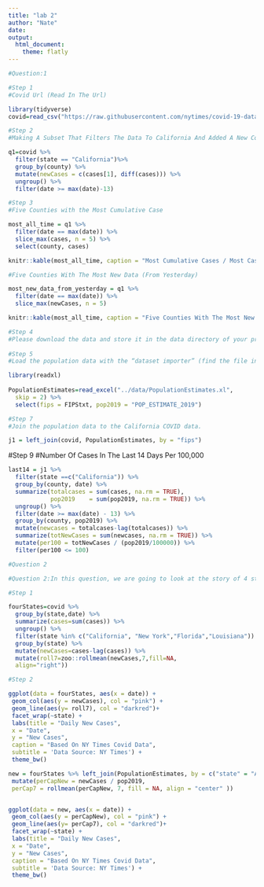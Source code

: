 ```yaml
---
title: "lab 2"
author: "Nate"
date:
output:
  html_document:
    theme: flatly
---
```


```r
#Question:1

#Step 1
#Covid Url (Read In The Url)

library(tidyverse)
covid=read_csv("https://raw.githubusercontent.com/nytimes/covid-19-data/master/us-counties.csv")
```

```r
#Step 2
#Making A Subset That Filters The Data To California And Added A New Column (Mutate) With The Daily New Cases Using Either diff or lag.

q1=covid %>% 
  filter(state == "California")%>%
  group_by(county) %>% 
  mutate(newCases = c(cases[1], diff(cases))) %>% 
  ungroup() %>% 
  filter(date >= max(date)-13)

#Step 3
#Five Counties with the Most Cumulative Case

most_all_time = q1 %>% 
  filter(date == max(date)) %>% 
  slice_max(cases, n = 5) %>% 
  select(county, cases)

knitr::kable(most_all_time, caption = "Most Cumulative Cases / Most Cases Of All Time", col.names = c("Counties", "Max Cases To Date"))

#Five Counties With The Most New Data (From Yesterday)

most_new_data_from_yesterday = q1 %>% 
  filter(date == max(date)) %>% 
  slice_max(newCases, n = 5)

knitr::kable(most_all_time, caption = "Five Counties With The Most New Data (From Yesterday)", col.names = c("Counties", "New Cases"))

#Step 4
#Please download the data and store it in the data directory of your project. = Did!
  
#Step 5
#Load the population data with the “dataset importer” (find the file in your data directory via the file explorer –> click on it –> select “Import Dataset”). Be sure to copy the code preview (ignore the View(...)) and insert it in your Rmarkdown. This will allow the data to be referenced every time the file is run! = Did!

library(readxl)
  
PopulationEstimates=read_excel("../data/PopulationEstimates.xl", 
  skip = 2) %>% 
  select(fips = FIPStxt, pop2019 = "POP_ESTIMATE_2019")

#Step 7
#Join the population data to the California COVID data.

j1 = left_join(covid, PopulationEstimates, by = "fips")

```

#Step 9
#Number Of Cases In The Last 14 Days Per 100,000 

```r
last14 = j1 %>% 
  filter(state ==c("California")) %>% 
  group_by(county, date) %>% 
  summarize(totalcases = sum(cases, na.rm = TRUE),
            pop2019    = sum(pop2019, na.rm = TRUE)) %>%
  ungroup() %>% 
  filter(date >= max(date) - 13) %>% 
  group_by(county, pop2019) %>% 
  mutate(newcases = totalcases-lag(totalcases)) %>% 
  summarize(totNewCases = sum(newcases, na.rm = TRUE)) %>% 
  mutate(per100 = totNewCases / (pop2019/100000)) %>% 
  filter(per100 <= 100)
```

```r
#Question 2

#Question 2:In this question, we are going to look at the story of 4 states and the impact scale can have on data interpretation. The states include: New York, California, Louisiana, and Florida.Your task is to make a faceted bar plot showing the number of daily, new cases at the state level.

#Step 1

fourStates=covid %>% 
  group_by(state,date) %>% 
  summarize(cases=sum(cases)) %>%
  ungroup() %>% 
  filter(state %in% c("California", "New York","Florida","Louisiana")) %>%
  group_by(state) %>% 
  mutate(newCases=cases-lag(cases)) %>%
  mutate(roll7=zoo::rollmean(newCases,7,fill=NA,
  align="right"))

```

```r
#Step 2

ggplot(data = fourStates, aes(x = date)) + 
 geom_col(aes(y = newCases), col = "pink") + 
 geom_line(aes(y= roll7), col = "darkred")+
 facet_wrap(~state) +
 labs(title = "Daily New Cases", 
 x = "Date", 
 y = "New Cases", 
 caption = "Based On NY Times Covid Data", 
 subtitle = 'Data Source: NY Times') +
 theme_bw()

```

```r
new = fourStates %>% left_join(PopulationEstimates, by = c("state" = "Area_Name") ) %>% 
 mutate(perCapNew = newCases / pop2019, 
 perCap7 = rollmean(perCapNew, 7, fill = NA, align = "center" ))


ggplot(data = new, aes(x = date)) + 
 geom_col(aes(y = perCapNew), col = "pink") + 
 geom_line(aes(y= perCap7), col = "darkred")+
 facet_wrap(~state) +
 labs(title = "Daily New Cases", 
 x = "Date", 
 y = "New Cases", 
 caption = "Based On NY Times Covid Data", 
 subtitle = 'Data Source: NY Times') +
 theme_bw()
```
